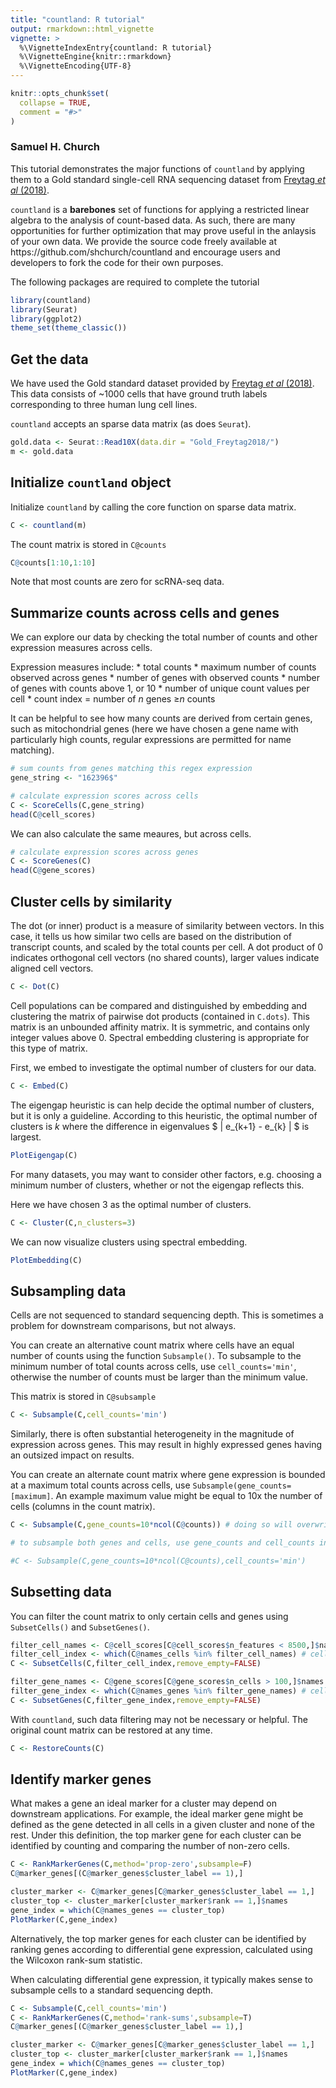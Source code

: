 ```yaml
---
title: "countland: R tutorial"
output: rmarkdown::html_vignette
vignette: >
  %\VignetteIndexEntry{countland: R tutorial}
  %\VignetteEngine{knitr::rmarkdown}
  %\VignetteEncoding{UTF-8}
---
```


```r
knitr::opts_chunk$set(
  collapse = TRUE,
  comment = "#>"
)
```

### Samuel H. Church

This tutorial demonstrates the major functions of `countland` by applying them to a Gold standard single-cell RNA sequencing dataset from [Freytag _et al_ (2018)](10.12688/f1000research.15809.2).

`countland` is a **barebones** set of functions for applying a restricted linear algebra to the analysis of count-based data. As such, there are many opportunities for further optimization that may prove useful in the anlaysis of your own data. We provide the source code freely available at https://github.com/shchurch/countland and encourage users and developers to fork the code for their own purposes.

The following packages are required to complete the tutorial

```r
library(countland)
library(Seurat)
library(ggplot2)
theme_set(theme_classic())
```

## Get the data

We have used the Gold standard dataset provided by [Freytag _et al_ (2018)](10.12688/f1000research.15809.2). This data consists of ~1000 cells that have ground truth labels corresponding to three human lung cell lines.

`countland` accepts an sparse data matrix (as does `Seurat`). 

```r
gold.data <- Seurat::Read10X(data.dir = "Gold_Freytag2018/")
m <- gold.data
```

## Initialize `countland` object

Initialize `countland` by calling the core function on sparse data matrix.

```r
C <- countland(m)
```
The count matrix is stored in `C@counts`

```r
C@counts[1:10,1:10]
```

Note that most counts are zero for scRNA-seq data.

## Summarize counts across cells and genes

We can explore our data by checking the total number of counts and other expression measures across cells.

Expression measures include: 
* total counts
* maximum number of counts observed across genes
* number of genes with observed counts
* number of genes with counts above 1, or 10
* number of unique count values per cell
* count index = number of _n_ genes ≥_n_ counts

It can be helpful to see how many counts are derived from certain genes, such as mitochondrial genes (here we have chosen a gene name with particularly high counts, regular expressions are permitted for name matching).

```r
# sum counts from genes matching this regex expression
gene_string <- "162396$"

# calculate expression scores across cells
C <- ScoreCells(C,gene_string)
head(C@cell_scores)
```

We can also calculate the same meaures, but across cells.

```r
# calculate expression scores across genes
C <- ScoreGenes(C)
head(C@gene_scores)
```

## Cluster cells by similarity

The dot (or inner) product is a measure of similarity between vectors. In this case, it tells us how similar two cells are based on the distribution of transcript counts, and scaled by the total counts per cell. A dot product of 0 indicates orthogonal cell vectors (no shared counts), larger values indicate aligned cell vectors.

```r
C <- Dot(C)
```
    
Cell populations can be compared and distinguished by embedding and clustering the matrix of pairwise dot products (contained in `C.dots`). This matrix is an unbounded affinity matrix. It is symmetric, and contains only integer values above 0. Spectral embedding clustering is appropriate for this type of matrix.

First, we embed to investigate the optimal number of clusters for our data.

```r
C <- Embed(C)
```

The eigengap heuristic is can help decide the optimal number of clusters, but it is only a guideline. According to this heuristic, the optimal number of clusters is _k_ where the difference in eigenvalues $ | e_{k+1} - e_{k} | $ is largest.


```r
PlotEigengap(C)
```

For many datasets, you may want to consider other factors, e.g. choosing a minimum number of clusters, whether or not the eigengap reflects this.

Here we have chosen 3 as the optimal number of clusters.

```r
C <- Cluster(C,n_clusters=3)
```

We can now visualize clusters using spectral embedding.

```r
PlotEmbedding(C)
```

## Subsampling data

Cells are not sequenced to standard sequencing depth. This is sometimes a problem for downstream comparisons, but not always.

You can create an alternative count matrix where cells have an equal number of counts using the function `Subsample()`. To subsample to the minimum number of total counts across cells, use `cell_counts='min'`, otherwise the number of counts must be larger than the minimum value.

This matrix is stored in `C@subsample`

```r
C <- Subsample(C,cell_counts='min')
```

Similarly, there is often substantial heterogeneity in the magnitude of expression across genes. This may result in highly expressed genes having an outsized impact on results.

You can create an alternate count matrix where gene expression is bounded at a maximum total counts across cells, use `Subsample(gene_counts=[maximum]`. An example maximum value might be equal to 10x the number of cells (columns in the count matrix). 

```r
C <- Subsample(C,gene_counts=10*ncol(C@counts)) # doing so will overwrite our previous subsampled matrix 

# to subsample both genes and cells, use gene_counts and cell_counts in the same function. Genes will be subsampled first.

#C <- Subsample(C,gene_counts=10*ncol(C@counts),cell_counts='min')
```

## Subsetting data

You can filter the count matrix to only certain cells and genes using `SubsetCells()` and `SubsetGenes()`.

```r
filter_cell_names <- C@cell_scores[C@cell_scores$n_features < 8500,]$names
filter_cell_index <- which(C@names_cells %in% filter_cell_names) # cells with fewer than 8,500 unique features
C <- SubsetCells(C,filter_cell_index,remove_empty=FALSE)
```

```r
filter_gene_names <- C@gene_scores[C@gene_scores$n_cells > 100,]$names
filter_gene_index <- which(C@names_genes %in% filter_gene_names) # cells with greater than 100 observations
C <- SubsetGenes(C,filter_gene_index,remove_empty=FALSE)
```
With `countland`, such data filtering may not be necessary or helpful. The original count matrix can be restored at any time.

```r
C <- RestoreCounts(C)
```

## Identify marker genes

What makes a gene an ideal marker for a cluster may depend on downstream applications. For example, the ideal marker gene might be defined as the gene detected in all cells in a given cluster and none of the rest. Under this definition, the top marker gene for each cluster can be identified by counting and comparing the number of non-zero cells.

```r
C <- RankMarkerGenes(C,method='prop-zero',subsample=F)
C@marker_genes[(C@marker_genes$cluster_label == 1),]
```

```r
cluster_marker <- C@marker_genes[C@marker_genes$cluster_label == 1,]
cluster_top <- cluster_marker[cluster_marker$rank == 1,]$names
gene_index = which(C@names_genes == cluster_top)
PlotMarker(C,gene_index)
```

Alternatively, the top marker genes for each cluster can be identified by ranking genes according to differential gene expression, calculated using the Wilcoxon rank-sum statistic.

When calculating differential gene expression, it typically makes sense to subsample cells to a standard sequencing depth.

```r
C <- Subsample(C,cell_counts='min')
C <- RankMarkerGenes(C,method='rank-sums',subsample=T)
C@marker_genes[(C@marker_genes$cluster_label == 1),]
```

```r
cluster_marker <- C@marker_genes[C@marker_genes$cluster_label == 1,]
cluster_top <- cluster_marker[cluster_marker$rank == 1,]$names
gene_index = which(C@names_genes == cluster_top)
PlotMarker(C,gene_index)
```

